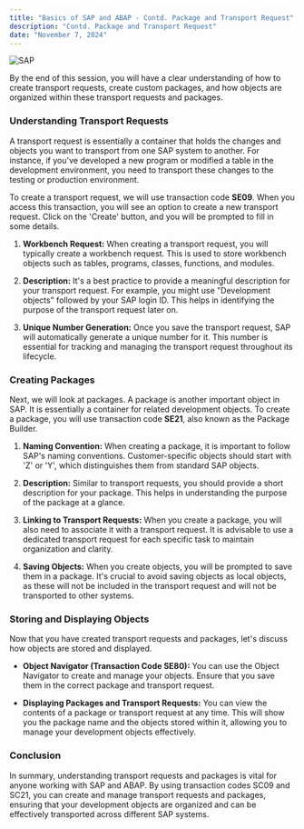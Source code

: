 ```yaml
---
title: "Basics of SAP and ABAP - Contd. Package and Transport Request"
description: "Contd. Package and Transport Request"
date: "November 7, 2024"
---
```

![SAP](https://succulent-stove-12a.notion.site/image/https%3A%2F%2Fprod-files-secure.s3.us-west-2.amazonaws.com%2F8bbce9c0-45a0-4162-9a90-243dce2dbe85%2F3a20fc21-1fd6-4168-9094-270b2920c51d%2FSAP_2011_logo.svg.png?table=block&id=14f7c3e9-c0a8-80a8-b232-d6ef8f968d52&spaceId=8bbce9c0-45a0-4162-9a90-243dce2dbe85&userId=&cache=v2)

By the end of this session, you will have a clear understanding of how to create transport requests, create custom packages, and how objects are organized within these transport requests and packages.

### Understanding Transport Requests

A transport request is essentially a container that holds the changes and objects you want to transport from one SAP system to another. For instance, if you've developed a new program or modified a table in the development environment, you need to transport these changes to the testing or production environment.

To create a transport request, we will use transaction code **SE09**. When you access this transaction, you will see an option to create a new transport request. Click on the 'Create' button, and you will be prompted to fill in some details.

1. **Workbench Request:** When creating a transport request, you will typically create a workbench request. This is used to store workbench objects such as tables, programs, classes, functions, and modules.

2. **Description:** It's a best practice to provide a meaningful description for your transport request. For example, you might use "Development objects" followed by your SAP login ID. This helps in identifying the purpose of the transport request later on.

3. **Unique Number Generation:** Once you save the transport request, SAP will automatically generate a unique number for it. This number is essential for tracking and managing the transport request throughout its lifecycle.

### Creating Packages
Next, we will look at packages. A package is another important object in SAP. It is essentially a container for related development objects. To create a package, you will use transaction code **SE21**, also known as the Package Builder.

1. **Naming Convention:** When creating a package, it is important to follow SAP's naming conventions. Customer-specific objects should start with 'Z' or 'Y', which distinguishes them from standard SAP objects.

2. **Description:** Similar to transport requests, you should provide a short description for your package. This helps in understanding the purpose of the package at a glance.

3. **Linking to Transport Requests:** When you create a package, you will also need to associate it with a transport request. It is advisable to use a dedicated transport request for each specific task to maintain organization and clarity.

4. **Saving Objects:** When you create objects, you will be prompted to save them in a package. It's crucial to avoid saving objects as local objects, as these will not be included in the transport request and will not be transported to other systems.

### Storing and Displaying Objects

Now that you have created transport requests and packages, let's discuss how objects are stored and displayed.

- **Object Navigator (Transaction Code SE80):** You can use the Object Navigator to create and manage your objects. Ensure that you save them in the correct package and transport request.

- **Displaying Packages and Transport Requests:** You can view the contents of a package or transport request at any time. This will show you the package name and the objects stored within it, allowing you to manage your development objects effectively.

### Conclusion
In summary, understanding transport requests and packages is vital for anyone working with SAP and ABAP. By using transaction codes SC09 and SC21, you can create and manage transport requests and packages, ensuring that your development objects are organized and can be effectively transported across different SAP systems.

